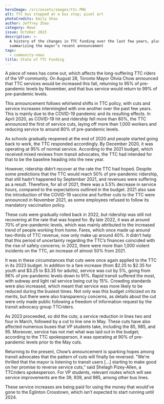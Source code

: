 ```yaml
---
heroImage: /src/assets/images/ttc.PNG
alt: TTC bus stopped at a bus stop; pixel art
photoCredits: Emily Shao
author: Jeffrey Zhao
category: News
issue: October 2023
description: >-
  A history of the changes in TTC funding over the last few years, plus
  summarizing the mayor’s recent announcement
tags:
  - community-news
title: State of TTC Funding
---
```


A piece of news has come out, which affects the long-suffering TTC riders of the VP community. On August 28, Toronto Mayor Olivia Chow announced that TTC services would be increased this fall, returning to 95% of pre-pandemic levels by November, and that bus service would return to 99% of pre-pandemic levels.

This announcement follows whirlwind shifts in TTC policy, with cuts and service increases intermingled with one another over the past few years. This is mainly due to the COVID-19 pandemic and its resulting effects. In April 2020, as COVID-19 hit and ridership fell more than 80%, the TTC announced the first of service cuts, laying off more than 1,000 workers and reducing service to around 80% of pre-pandemic levels.

As schools gradually reopened at the end of 2020 and people started going back to work, the TTC responded accordingly. By December 2020, it was operating at 95% of normal service. According to the 2021 budget, which received mixed reviews from transit advocates, the TTC had intended for that to be the baseline heading into the new year.

However, ridership didn’t recover at the rate the TTC had hoped. Despite some predictions that the TTC would reach 50% of pre-pandemic ridership, that still hadn’t happened by September 2021, and revenues were suffering as a result. Therefore, for all of 2021, there was a 5.5% decrease in service hours, compared to the expectations outlined in the budget. 2021 also saw the introduction of the COVID-19 vaccine and further cuts to the TTC were announced in November 2021, as some employees refused to follow its mandatory vaccination policy.

These cuts were gradually rolled back in 2022, but ridership was still not recovering at the rate that was hoped for. By late 2022, it was at around 70% of pre-pandemic levels, which was mainly attributed to the increased trend of people working from home. Fares, which once made up around two-thirds of TTC revenue, now only make up around 40%. It didn’t help that this period of uncertainty regarding the TTC’s finances coincided with the rise of safety concerns; in 2022, there were more than 1,000 violent incidents on the TTC, an increase of almost 50% from 2021.

It was in these circumstances that cuts were once again applied to the TTC in its 2023 budget. In addition to a fare increase (from $2.25 to $2.35 for youth and $3.25 to $3.35 for adults), service was cut by 5%, going from 96% of pre-pandemic levels down to 91%. Rapid transit suffered the most, with subway and light rail service being cut by 15%. Crowding standards were also increased, which meant that service was more likely to be reduced during the busiest times. Not only was this budget criticized on its merits, but there were also transparency concerns, as details about the cut were only made public following a freedom of information request by the transit advocacy group TTCriders.

As 2023 proceeded, so did the cuts; a service reduction in lines two and four in March, followed by a cut to line one in May. These cuts have also affected numerous buses that VP students take, including the 85, 985, and 95. Moreover, service has not met what was laid out in the budget; according to the TTC spokesperson, it was operating at 90% of pre-pandemic levels prior to the May cuts.

Returning to the present, Chow’s announcement is sparking hopes among transit advocates that the pattern of cuts will finally be reversed. "We're thrilled that the mayor is listening to transit users \[...] starting to make good on her promise to reverse service cuts,” said Shelagh Pizey-Allen, a TTCriders spokesperson. For VP students, relevant routes which will see service improvements are the 39, 939, and 985, among other bus lines.

These service increases are being paid for using the money that would’ve gone to the Eglinton Crosstown, which isn’t expected to start running until 2024.
